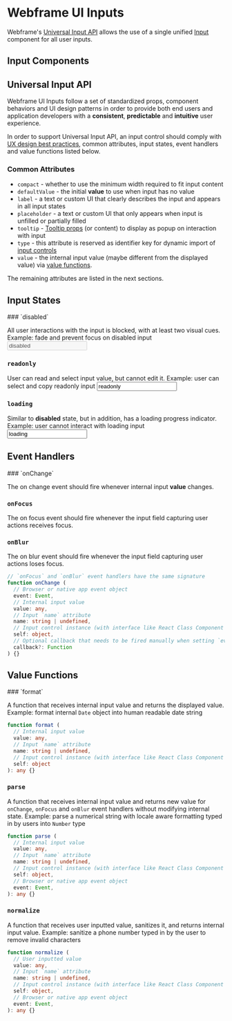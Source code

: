 

# Webframe UI Inputs

Webframe's [Universal Input API](#universal-input-api) allows the use of a single unified [Input](/docs/ui/inputs/Input) component for all user inputs.
## Input Components

<Row className='full-width gap wrap'>
  <AssetLink component={Input} uri={uri} />
  <AssetLink component={Select} uri={uri} />
  <AssetLink component={TextArea} uri={uri} />
  <AssetLink pending component={Datepicker} uri={uri} />
  <AssetLink component={Upload} uri={uri} />
  <AssetLink pending component={Radio} uri={uri} />
  <AssetLink component={Checkbox} uri={uri} />
  <AssetLink component={Switch} uri={uri} />
  <AssetLink pending component={Slider} uri={uri} />
</Row>

## Universal Input API

Webframe UI Inputs follow a set of standardized props, component behaviors and UI design patterns in order to provide both end users and application developers with a **consistent**, **predictable** and **intuitive** user experience.

In order to support Universal Input API, an input control should comply with [UX design best practices](/docs/best-practices/ui-design-patterns), common attributes, input states, event handlers and value functions listed below.

### Common Attributes

- `compact` - whether to use the minimum width required to fit input content
- `defaultValue` - the initial **value** to use when input has no value
- `label` - a text or custom UI that clearly describes the input and appears in all input states
- `placeholder` - a text or custom UI that only appears when input is unfilled or partially filled
- `tooltip` - [Tooltip props](/docs/ui/components/Tooltip#prop-types) (or content) to display as popup on interaction with input
- `type` - this attribute is reserved as identifier key for dynamic import of [input controls](/docs/ui/inputs/Input#custom-input-type)
- `value` - the internal input value (maybe different from the displayed value) via [value functions](#value-functions).

The remaining attributes are listed in the next sections.

## Input States

<Steps>
### `disabled`

All user interactions with the input is blocked, with at least two visual cues.
<Text className='faded'>Example: fade and prevent focus on disabled input</Text>
<Input disabled value='disabled' style={style} />

### `readonly`

User can read and select input value, but cannot edit it.
<Text className='faded'>Example: user can select and copy readonly input</Text>
<Input readonly value='readonly' style={style} />

### `loading`

Similar to **disabled** state, but in addition, has a loading progress indicator.
<Text className='faded'>Example: user cannot interact with loading input</Text>
<Input loading value='loading' style={style} />
</Steps>

## Event Handlers

<Steps>
### `onChange`

The on change event should fire whenever internal input **value** changes.

### `onFocus`

The on focus event should fire whenever the input field capturing user actions receives focus.

### `onBlur`

The on blur event should fire whenever the input field capturing user actions loses focus.
</Steps>

```ts filename="Function Signature"
// `onFocus` and `onBlur` event handlers have the same signature
function onChange (
  // Browser or native app event object
  event: Event,
  // Internal input value
  value: any,
  // Input `name` attribute
  name: string | undefined,
  // Input control instance (with interface like React Class Component instance)
  self: object,
  // Optional callback that needs to be fired manually when setting `event.preventDefault()`
  callback?: Function
) {}
```

## Value Functions

<Steps>
### `format`

A function that receives internal input value and returns the displayed value.
<Text className='faded'>Example: format internal `Date` object into human readable date string</Text>
```ts filename="Function Signature"
function format (
  // Internal input value
  value: any,
  // Input `name` attribute
  name: string | undefined,
  // Input control instance (with interface like React Class Component instance)
  self: object
): any {}
```

### `parse`

A function that receives internal input value and returns new value for `onChange`, `onFocus` and `onBlur` event handlers without modifying internal state.
<Text className='faded'>Example: parse a numerical string with locale aware formatting typed in by users into `Number` type</Text>
```ts filename="Function Signature"
function parse (
  // Internal input value
  value: any,
  // Input `name` attribute
  name: string | undefined,
  // Input control instance (with interface like React Class Component instance)
  self: object,
  // Browser or native app event object
  event: Event,
): any {}
```

### `normalize`

A function that receives user inputted value, sanitizes it, and returns internal input value.
<Text className='faded'>Example: sanitize a phone number typed in by the user to remove invalid characters</Text>
```ts filename="Function Signature"
function normalize (
  // User inputted value
  value: any,
  // Input `name` attribute
  name: string | undefined,
  // Input control instance (with interface like React Class Component instance)
  self: object,
  // Browser or native app event object
  event: Event,
): any {}
```
</Steps>
